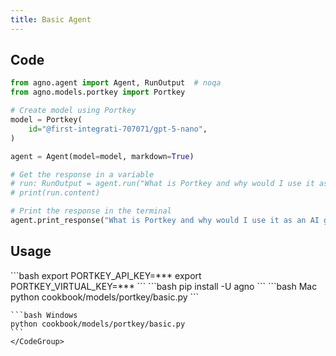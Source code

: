 ```yaml
---
title: Basic Agent
---
```


## Code

```python cookbook/models/portkey/basic.py
from agno.agent import Agent, RunOutput  # noqa
from agno.models.portkey import Portkey

# Create model using Portkey
model = Portkey(
    id="@first-integrati-707071/gpt-5-nano",
)

agent = Agent(model=model, markdown=True)

# Get the response in a variable
# run: RunOutput = agent.run("What is Portkey and why would I use it as an AI gateway?")
# print(run.content)

# Print the response in the terminal
agent.print_response("What is Portkey and why would I use it as an AI gateway?")
```

## Usage

<Steps>
  <Snippet file="create-venv-step.mdx" />

  <Step title="Set your API keys">
    ```bash
    export PORTKEY_API_KEY=***
    export PORTKEY_VIRTUAL_KEY=***
    ```
  </Step>

  <Step title="Install libraries">
    ```bash
    pip install -U agno
    ```
  </Step>

  <Step title="Run Agent">
    <CodeGroup>
    ```bash Mac
    python cookbook/models/portkey/basic.py
    ```

    ```bash Windows
    python cookbook/models/portkey/basic.py
    ```
    </CodeGroup>
  </Step>
</Steps>